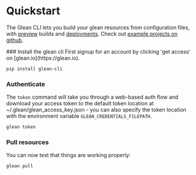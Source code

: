 
# Quickstart

The Glean CLI lets you build your glean resources from configuration files, with [preview](./commands/preview) builds and [deployments](./commands/deploy).  Check out [example projects on github](https://github.com/glean-io/examples).

<Steps>
### Install the glean cli
First signup for an account by clicking 'get access' on [glean.io](https://glean.io).

```bash copy
pip install glean-cli
```

### Authenticate

The `token` command will take you through a web-based auth flow and download your access token to the default token location at ~/.glean/glean_access_key.json - you can also specify the token location with the environment variable `GLEAN_CREDENTIALS_FILEPATH`.

```bash copy
glean token
```

### Pull resources
You can now test that things are working properly:
```bash copy
glean pull
```
</Steps>